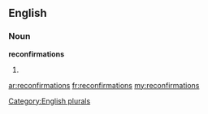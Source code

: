 ==English==

===Noun===
'''reconfirmations'''

# {{plural of|[[reconfirmation]]}}

[[Category:English plurals]]

[[ar:reconfirmations]]
[[fr:reconfirmations]]
[[my:reconfirmations]]
